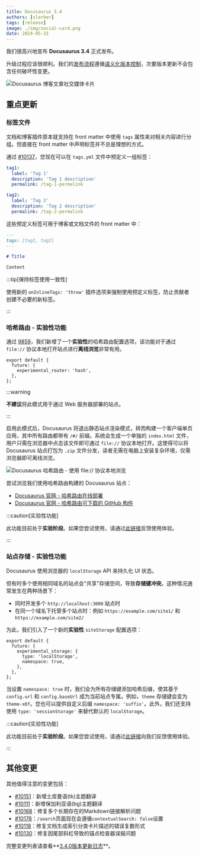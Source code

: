 ```yaml
---
title: Docusaurus 3.4
authors: [slorber]
tags: [release]
image: ./img/social-card.png
date: 2024-05-31
---
```


我们很高兴地宣布 **Docusaurus 3.4** 正式发布。

升级过程应该很顺利。我们的[发布流程](/community/release-process)遵循[语义化版本控制](https://semver.org/)，次要版本更新不会包含任何破坏性变更。

![Docusaurus 博客文章社交媒体卡片](./img/social-card.png)

<!--truncate-->

## 重点更新

### 标签文件

文档和博客插件原本就支持在 front matter 中使用 `tags` 属性来对相关内容进行分组。但直接在 front matter 中声明标签并不总是理想的方式。

通过 [#10137](https://github.com/facebook/docusaurus/pull/10137)，您现在可以在 `tags.yml` 文件中预定义一组标签：

```yml title="blog/tags.yml"
tag1:
  label: 'Tag 1'
  description: 'Tag 1 description'
  permalink: /tag-1-permalink

tag2:
  label: 'Tag 2'
  description: 'Tag 2 description'
  permalink: /tag-2-permalink
```

这些预定义标签可用于博客或文档文件的 front matter 中：

```md title="blog/2024-05-31-my-blog-post.md"
---
tags: [tag1, tag2]
---

# Title

Content
```

:::tip[保持标签使用一致性]

使用新的 `onInlineTags: 'throw'` 插件选项来强制使用预定义标签，防止贡献者创建不必要的新标签。

:::

### 哈希路由 - 实验性功能

通过 [9859](https://github.com/facebook/docusaurus/pull/9859)，我们新增了一个**实验性**的哈希路由配置选项，该功能对于通过 `file://` 协议本地打开站点进行**离线浏览**非常有用。

```tsx title="docusaurus.config.js"
export default {
  future: {
    experimental_router: 'hash',
  },
};
```

:::warning

**不建议**将此模式用于通过 Web 服务器部署的站点。

:::

启用此模式后，Docusaurus 将退出静态站点渲染模式，转而构建一个客户端单页应用，其中所有路由都带有 `/#/` 前缀。系统会生成一个单独的 `index.html` 文件，用户只需在浏览器中点击该文件即可通过 `file://` 协议本地打开。这使得可以将 Docusaurus 站点打包为 `.zip` 文件分发，读者无需在电脑上安装复杂环境，仅需浏览器即可离线浏览。

![Docusaurus 哈希路由 - 使用 file:// 协议本地浏览](./img/hash.png)

尝试浏览我们使用哈希路由构建的 Docusaurus 站点：

- [Docusaurus 官网 - 哈希路由在线部署](https://facebook.github.io/docusaurus/#/)
- [Docusaurus 官网 - 哈希路由可下载的 GitHub 构件](https://github.com/facebook/docusaurus/actions/workflows/build-hash-router.yml)

:::caution[实验性功能]

此功能目前处于**实验阶段**。如果您尝试使用，请通过[此链接](https://github.com/facebook/docusaurus/issues/3825)反馈使用体验。

:::

### 站点存储 - 实验性功能

Docusaurus 使用浏览器的 `localStorage` API 来持久化 UI 状态。

但有时多个使用相同域名的站点会"共享"存储空间，导致**存储键冲突**。这种情况通常发生在两种场景下：

- 同时开发多个 `http://localhost:3000` 站点时
- 在同一个域名下托管多个站点时：例如 `https://example.com/site1/` 和 `https://example.com/site2/`

为此，我们引入了一个新的**实验性** `siteStorage` 配置选项：

```tsx
export default {
  future: {
    experimental_storage: {
      type: 'localStorage',
      namespace: true,
    },
  },
};
```

当设置 `namespace: true` 时，我们会为所有存储键添加哈希后缀，使其基于 `config.url` 和 `config.baseUrl` 成为当前站点专属。例如，`theme` 存储键会变为 `theme-x6f`。您也可以提供自定义后缀 `namespace: 'suffix'`。此外，我们还支持使用 `type: 'sessionStorage'` 来替代默认的 `localStorage`。

:::caution[实验性功能]

此功能目前处于**实验阶段**。如果您尝试使用，请通过[此链接](https://github.com/facebook/docusaurus/pull/10121)向我们反馈使用体验。

:::

## 其他变更

其他值得注意的变更包括：

- [#10151](https://github.com/facebook/docusaurus/pull/10151)：新增土库曼语(tk)主题翻译
- [#10111](https://github.com/facebook/docusaurus/pull/10111)：新增保加利亚语(bg)主题翻译
- [#10168](https://github.com/facebook/docusaurus/pull/10168)：修复多个长期存在的Markdown链接解析问题
- [#10178](https://github.com/facebook/docusaurus/pull/10178)：`/search`页面现在会遵循`contextualSearch: false`设置
- [#10118](https://github.com/facebook/docusaurus/pull/10118)：修复文档生成索引分类卡片描述的错误复数形式
- [#10130](https://github.com/facebook/docusaurus/pull/10130)：修复因尾部斜杠导致的锚点检查器误报问题

完整变更列表请查看**[3.4.0版本更新日志](/changelog/3.4.0)**。
